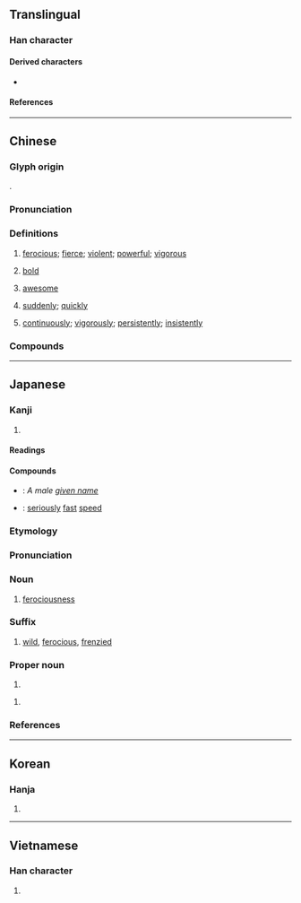 {{also|勐}}
{{character info/new}}
==Translingual==

===Han character===
{{Han char|rn=94|rad=犬|as=08|sn=11|four=47217|canj=KHNDT|ids=⿰犭孟}}

====Derived characters====
* {{l|mul|[[𢕙]]}}

====References====
{{Han ref|kx=0713.260|dkj=20498|dj=1125.190|hdz=21354.220|uh=731B}}

----

==Chinese==
{{zh-forms}}

===Glyph origin===
{{Han etym}}
{{Han compound|犬|alt1=犭|孟|ls=psc|c1=s|c2=p}}.

===Pronunciation===
{{zh-pron
|m=měng
|m-s=
|c=maang5
|c-t=
|g=
|h=pfs=mâng
|j=
|mb=ma̿ing
|md=māng/mēng/mē̤ng
|md_note=māng - fierce (of fires), quick/speedy; mēng - fierce (general), surname; mē̤ng - powerful, suddenly
|mn=béng/qz:mih/zz:meeh/tw:mé
|mn_note=béng - literary; mih/meeh/mé - vernacular
|mn-t=
|w=
|x=
|mc=y
|oc=y
|cat=a,adv
}}

===Definitions===
{{zh-hanzi}}

# [[ferocious]]; [[fierce]]; [[violent]]; [[powerful]]; [[vigorous]]
#: {{zh-x|風 吹 得{de} 很 猛。|The wind is blowing very '''hard'''.}}
#: {{zh-x|猛獸|'''ferocious''' beast}}
# [[bold]]
#: {{zh-x|勇猛|bold}}
# {{lb|zh|slang}} [[awesome]]
# [[suddenly]]; [[quickly]]
# {{lb|zh|Cantonese}} [[continuously]]; [[vigorously]]; [[persistently]]; [[insistently]]
#: {{zh-x|佢 猛 打機，都 唔 記得 要 食飯。|He gamed as if there were no tomorrow, such that he even forgot to eat.|C}}
#: {{zh-x|十 個 女仔，九 個 話 咪{mai5}，明明 係 制，猛 話 唔係|Out of ten girls, nine said no. [They're] obviously willing, [but they] kept saying no.|C|ref={{w|Samuel Hui}}, {{lang|zh|十個女仔}}}}

===Compounds===
{{zh-der|乍猛的|威而不猛|勇猛精進|勇猛直前|勇猛|劉猛將軍|張猛龍碑|凶猛|勇猛求進|寬猛相濟|威猛|太猛|勇猛果敢|生猛|攫戾執猛|猛衝|猛然間|猛戾|猛進|猛虎|猛攻|猛地裡|突飛猛進|生猛海鮮|猛火油|狼猛蜂毒|猛藥|猛禽|打猛子|猛省|猛可裡|猛可|猛士|毒蛇猛獸|猛醒|猛虎步|猛著祖鞭|猛著先鞭|猛糾|猛的|猛獸|猛然大悟|猛然|猛烈|猛火|猛殺|猛樹|猛將|猛子|猛勁|猛力|猛個勁|猛回頭|猛不防|洪水猛獸|猛奮|猛飲|猛跌|扎猛子|邁步猛進|精兵猛將|聲雄力猛|踏猛子|高歌猛進|迅猛|謀臣猛將}}

{{zh-cat|Intermediate}}

----

==Japanese==

===Kanji===
{{ja-kanji|grade=c|rs=犬08}}

# {{defn|lang=ja|sort=犬08}}

====Readings====
{{ja-readings
|goon=もう
|kanon=ぼう
|kun=たけ-し
}}

====Compounds====
{{der-top|Compounds}}
* {{ja-r|猛丸|^たけまる}}: ''A male [[given name]]''
* {{ja-r|猛速|もうそく}}: [[seriously]] [[fast]] [[speed]]
{{der-bottom}}

===Etymology===
{{ja-kanjitab|もう|yomi=o}}

===Pronunciation===
{{ja-pron|yomi=goon|もう|acc=1|acc_ref=NHK}}

===Noun===
{{ja-noun|もう|hhira=まう}}

# [[ferociousness]]

===Suffix===
{{ja-pos|suffix|もう|hhira=まう}}

# [[wild]], [[ferocious]], [[frenzied]]
#: {{ja-usex|'''猛'''[[ダッシュ]]|'''もう'''-[[ダッシュ]]|'''wild''' dash}}
#: {{ja-usex|'''猛'''[[アタック]]|'''もう'''-[[アタック]]|'''frenzied''' attack}}
#: {{ja-usex|'''猛'''[[勉強]]|'''もう'''-[[べんきょう]]|'''intense''' studying}}

===Proper noun===
{{ja-pos|proper|たけし}}

# {{given name|male|lang=ja|sort=たけし}}

{{ja-pos|proper|たける}}

# {{given name|male|lang=ja|sort=たける}}

===References===
<references/>

----

==Korean==

===Hanja===
{{ko-hanja|hangeul=맹|eumhun=|rv=maeng|mr=maeng|y=mayng}}

# {{defn|lang=ko|sort=犬08}}

----

==Vietnamese==

===Han character===
{{vi-hantu|[[mãnh]], [[mạnh]]|rs=犬08}}

# {{defn|lang=vi|sort=犬08}}